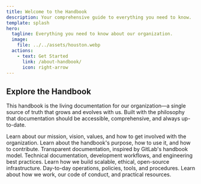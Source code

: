 ```yaml
---
title: Welcome to the Handbook
description: Your comprehensive guide to everything you need to know.
template: splash
hero:
  tagline: Everything you need to know about our organization.
  image:
    file: ../../assets/houston.webp
  actions:
    - text: Get Started
      link: /about-handbook/
      icon: right-arrow
---
```



## Explore the Handbook

This handbook is the living documentation for our organization—a single source of truth that grows and evolves with us. Built with the philosophy that documentation should be accessible, comprehensive, and always up-to-date.

<CardGrid>
	<LinkCard title="About Dear Asian Youth" href="/about-day/">
		Learn about our mission, vision, values, and how to get involved with the organization.
	</LinkCard>
	<LinkCard title="About the Handbook" href="/about-handbook/">
		Learn about the handbook's purpose, how to use it, and how to contribute. Transparent documentation, inspired by GitLab's handbook model.
	</LinkCard>
	<LinkCard title="Engineering" href="/engineering/">
		Technical documentation, development workflows, and engineering best practices. Learn how we build scalable, ethical, open-source infrastructure.
	</LinkCard>
	<LinkCard title="Operations" href="/operations/">
		Day-to-day operations, policies, tools, and procedures. Learn about how we work, our code of conduct, and practical resources.
	</LinkCard>
	
</CardGrid>

